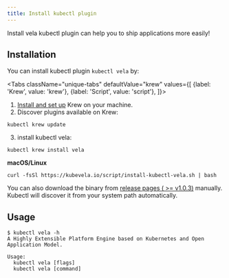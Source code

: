 ```yaml
---
title: Install kubectl plugin
---
```


Install vela kubectl plugin can help you to ship applications more easily!

## Installation

You can install kubectl plugin `kubectl vela` by:

<Tabs
className="unique-tabs"
defaultValue="krew"
values={[
    {label: 'Krew', value: 'krew'},
    {label: 'Script', value: 'script'},
]}>
<TabItem value="krew">

1. [Install and set up](https://krew.sigs.k8s.io/docs/user-guide/setup/install/) Krew on your machine.
2. Discover plugins available on Krew:
```shell
kubectl krew update
```
3. install kubectl vela:
```shell script
kubectl krew install vela
```

</TabItem>
<TabItem value="script">

**macOS/Linux**
```shell script
curl -fsSl https://kubevela.io/script/install-kubectl-vela.sh | bash
```

You can also download the binary from [release pages ( >= v1.0.3)](https://github.com/kubevela/kubevela/releases) manually.
Kubectl will discover it from your system path automatically.

</TabItem>
</Tabs>



## Usage

```shell
$ kubectl vela -h
A Highly Extensible Platform Engine based on Kubernetes and Open Application Model.

Usage:
  kubectl vela [flags]
  kubectl vela [command]

```